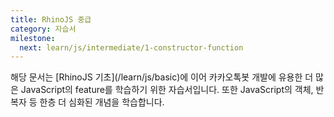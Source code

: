 ```yaml
---
title: RhinoJS 중급
category: 자습서
milestone:
  next: learn/js/intermediate/1-constructor-function
---
```


<Section>
  해당 문서는 [RhinoJS 기초](/learn/js/basic)에 이어 카카오톡봇 개발에 유용한 더 많은 JavaScript의 feature를 학습하기 위한 자습서입니다. 또한 JavaScript의 객체, 반복자 등 한층 더 심화된 개념을 학습합니다.
</Section>